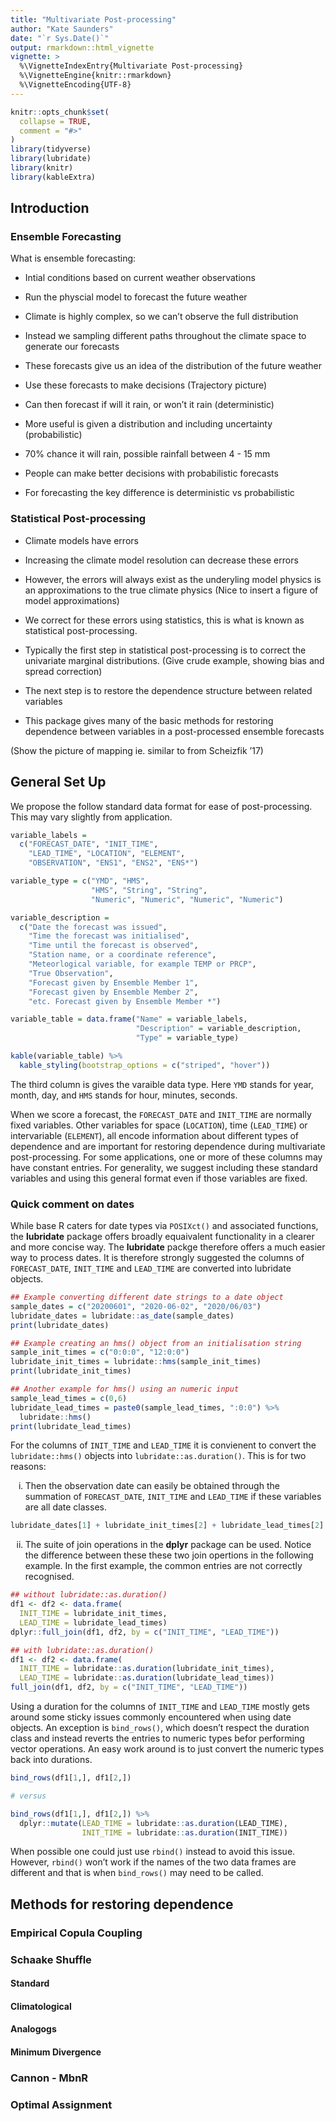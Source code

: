 ```yaml
---
title: "Multivariate Post-processing"
author: "Kate Saunders"
date: "`r Sys.Date()`"
output: rmarkdown::html_vignette
vignette: >
  %\VignetteIndexEntry{Multivariate Post-processing}
  %\VignetteEngine{knitr::rmarkdown}
  %\VignetteEncoding{UTF-8}
---
```


```r
knitr::opts_chunk$set(
  collapse = TRUE,
  comment = "#>"
)
library(tidyverse)
library(lubridate)
library(knitr)
library(kableExtra)
```

## Introduction

### Ensemble Forecasting

What is ensemble forecasting:

* Intial conditions based on current weather observations
* Run the physcial model to forecast the future weather
* Climate is highly complex, so we can't observe the full distribution
* Instead we sampling different paths throughout the climate space to generate our forecasts
* These forecasts give us an idea of the distribution of the future weather
* Use these forecasts to make decisions
(Trajectory picture)


* Can then forecast if will it rain, or won't it rain (deterministic)
* More useful is given a distribution and including uncertainty (probabilistic)
* 70% chance it will rain, possible rainfall between 4 - 15 mm
* People can make better decisions with probabilistic forecasts
* For forecasting the key difference is deterministic vs probabilistic 

### Statistical Post-processing

<!-- * Post-processing is used to improve the forecasts because we don't know the true distribution -->
<!-- * Sample space is large, and we can't run simulations to cover the whole space -->
<!-- * Note, even if we could observe the full distribution, there will always be errors approximating the real world with a model  -->

* Climate models have errors
* Increasing the climate model resolution can decrease these errors
* However, the errors will always exist as the underyling model physics is an approximations to the true climate physics
(Nice to insert a figure of model approximations)
* We correct for these errors using statistics, this is what is known as statistical post-processing.

* Typically the first step in statistical post-processing is to correct the univariate marginal distributions. 
(Give crude example, showing bias and spread correction)

* The next step is to restore the dependence structure between related variables
* This package gives many of the basic methods for restoring dependence between variables in a post-processed ensemble forecasts

(Show the picture of mapping ie. similar to from Scheizfik '17)

## General Set Up

We propose the follow standard data format for ease of post-processing. This may vary slightly from application.

```r
variable_labels = 
  c("FORECAST_DATE", "INIT_TIME", 
    "LEAD_TIME", "LOCATION", "ELEMENT", 
    "OBSERVATION", "ENS1", "ENS2", "ENS*")

variable_type = c("YMD", "HMS", 
                  "HMS", "String", "String",
                  "Numeric", "Numeric", "Numeric", "Numeric")

variable_description = 
  c("Date the forecast was issued", 
    "Time the forecast was initialised", 
    "Time until the forecast is observed",
    "Station name, or a coordinate reference",
    "Meteorlogical variable, for example TEMP or PRCP",
    "True Observation",
    "Forecast given by Ensemble Member 1",
    "Forecast given by Ensemble Member 2",
    "etc. Forecast given by Ensemble Member *")

variable_table = data.frame("Name" = variable_labels, 
                            "Description" = variable_description,
                            "Type" = variable_type)

kable(variable_table) %>%
  kable_styling(bootstrap_options = c("striped", "hover"))
```

The third column is gives the varaible data type. Here `YMD` stands for year, month, day, and `HMS` stands for hour, minutes, seconds. 

When we score a forecast, the `FORECAST_DATE` and `INIT_TIME` are normally fixed variables. Other variables for space (`LOCATION`), time (`LEAD_TIME`) or intervariable (`ELEMENT`), all encode information about different types of dependence and are important for restoring dependence during multivariate post-processing. For some applications, one or more of these columns may have constant entries. For generality, we suggest including these standard variables and using this general format even if those variables are fixed.

### Quick comment on dates 

While base R caters for date types via `POSIXct()` and associated functions, the **lubridate** package offers broadly equaivalent functionality in a clearer and more concise way. The **lubridate** packge therefore offers a much easier way to process dates. It is therefore strongly suggested the columns of `FORECAST_DATE`, `INIT_TIME` and `LEAD_TIME` are converted into lubridate objects. 

```r
## Example converting different date strings to a date object
sample_dates = c("20200601", "2020-06-02", "2020/06/03")
lubridate_dates = lubridate::as_date(sample_dates)
print(lubridate_dates)

## Example creating an hms() object from an initialisation string
sample_init_times = c("0:0:0", "12:0:0")
lubridate_init_times = lubridate::hms(sample_init_times)
print(lubridate_init_times)

## Another example for hms() using an numeric input
sample_lead_times = c(0,6)
lubridate_lead_times = paste0(sample_lead_times, ":0:0") %>%
  lubridate::hms()
print(lubridate_lead_times)
```

For the columns of `INIT_TIME` and `LEAD_TIME` it is convienent to convert the `lubridate::hms()` objects into `lubridate::as.duration()`. This is for two reasons:

(i) Then the observation date can easily be obtained through the summation of `FORECAST_DATE`, `INIT_TIME` and `LEAD_TIME` if these variables are all date classes.

```r
lubridate_dates[1] + lubridate_init_times[2] + lubridate_lead_times[2]
```

(ii) The suite of join operations in the **dplyr** package can be used. Notice the difference between these these two join opertions in the following example. In the first example, the common entries are not correctly recognised. 

```r
## without lubridate::as.duration()
df1 <- df2 <- data.frame(
  INIT_TIME = lubridate_init_times, 
  LEAD_TIME = lubridate_lead_times)
dplyr::full_join(df1, df2, by = c("INIT_TIME", "LEAD_TIME"))

## with lubridate::as.duration()
df1 <- df2 <- data.frame(
  INIT_TIME = lubridate::as.duration(lubridate_init_times), 
  LEAD_TIME = lubridate::as.duration(lubridate_lead_times))
full_join(df1, df2, by = c("INIT_TIME", "LEAD_TIME"))
```

Using a duration for the columns of `INIT_TIME` and `LEAD_TIME` mostly gets around some sticky issues commonly encountered when using date objects. An exception is `bind_rows()`, which doesn't respect the duration class and instead reverts the entries to numeric types befor performing vector operations. An easy work around is to just convert the numeric types back into durations. 

```r
bind_rows(df1[1,], df1[2,]) 

# versus

bind_rows(df1[1,], df1[2,]) %>%
  dplyr::mutate(LEAD_TIME = lubridate::as.duration(LEAD_TIME),
                INIT_TIME = lubridate::as.duration(INIT_TIME))
```

When possible one could just use `rbind()` instead to avoid this issue. However,  `rbind()` won't work if the names of the two data frames are different and that is when `bind_rows()` may need to be called.

## Methods for restoring dependence

### Empirical Copula Coupling

### Schaake Shuffle 

#### Standard

#### Climatological 

#### Analogogs

#### Minimum Divergence

### Cannon - MbnR

### Optimal Assignment

<!-- What happens if I change something here  -->

<!-- Vignettes are long form documentation commonly included in packages. Because they are part of the distribution of the package, they need to be as compact as possible. The `html_vignette` output type provides a custom style sheet (and tweaks some options) to ensure that the resulting html is as small as possible. The `html_vignette` format: -->

<!-- - Never uses retina figures -->
<!-- - Has a smaller default figure size -->
<!-- - Uses a custom CSS stylesheet instead of the default Twitter Bootstrap style -->

<!-- ## Vignette Info -->

<!-- Note the various macros within the `vignette` section of the metadata block above. These are required in order to instruct R how to build the vignette. Note that you should change the `title` field and the `\VignetteIndexEntry` to match the title of your vignette. -->

<!-- ## Styles -->

<!-- The `html_vignette` template includes a basic CSS theme. To override this theme you can specify your own CSS in the document metadata as follows: -->

<!--     output:  -->
<!--       rmarkdown::html_vignette: -->
<!--         css: mystyles.css -->

<!-- ## Figures -->

<!-- The figure sizes have been customised so that you can easily put two images side-by-side.  -->

<!-- ```{r, fig.show='hold'} -->
<!-- plot(1:10) -->
<!-- plot(10:1) -->
<!-- ``` -->

<!-- You can enable figure captions by `fig_caption: yes` in YAML: -->

<!--     output: -->
<!--       rmarkdown::html_vignette: -->
<!--         fig_caption: yes -->

<!-- Then you can use the chunk option `fig.cap = "Your figure caption."` in **knitr**. -->

<!-- ## More Examples -->

<!-- You can write math expressions, e.g. $Y = X\beta + \epsilon$, footnotes^[A footnote here.], and tables, e.g. using `knitr::kable()`. -->

<!-- ```{r, echo=FALSE, results='asis'} -->
<!-- knitr::kable(head(mtcars, 10)) -->
<!-- ``` -->

<!-- Also a quote using `>`: -->

<!-- > "He who gives up [code] safety for [code] speed deserves neither." -->
<!-- ([via](https://twitter.com/hadleywickham/status/504368538874703872)) -->
